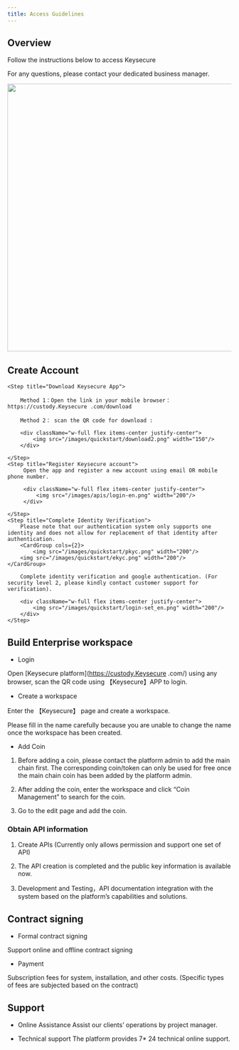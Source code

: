 ---
title: Access Guidelines
---

## Overview

Follow the instructions below to access Keysecure

For any questions, please contact your dedicated business manager.

<div className="w-full flex items-center justify-center">
    <img src="/images/apis/cusotdy-process_en.png" width="600"/>
</div>


## Create Account

<Steps>

    <Step title="Download Keysecure App">

        Method 1：Open the link in your mobile browser：https://custody.Keysecure .com/download

        Method 2： scan the QR code for download :

        <div className="w-full flex items-center justify-center">
            <img src="/images/quickstart/download2.png" width="150"/>
        </div>

    </Step>
    <Step title="Register Keysecure account">
         Open the app and register a new account using email OR mobile phone number.

         <div className="w-full flex items-center justify-center">
             <img src="/images/apis/login-en.png" width="200"/>
         </div>

    </Step>
    <Step title="Complete Identity Verification">
        Please note that our authentication system only supports one identity and does not allow for replacement of that identity after authentication.
        <CardGroup cols={2}>
            <img src="/images/quickstart/pkyc.png" width="200"/>
        <img src="/images/quickstart/ekyc.png" width="200"/>
    </CardGroup>

        Complete identity verification and google authentication. (For security level 2, please kindly contact customer support for verification).

        <div className="w-full flex items-center justify-center">
            <img src="/images/quickstart/login-set_en.png" width="200"/>
        </div>
    </Step>

</Steps>


## Build Enterprise workspace

- Login

Open [Keysecure platform](https://custody.Keysecure .com/) using any browser, scan the QR code using 【Keysecure】APP to login.

- Create a workspace

Enter the 【Keysecure】 page and create a workspace.

Please fill in the name carefully because you are unable to change the name once the workspace has been created.

- Add Coin

1. Before adding a coin, please contact the platform admin to add the main chain first. The corresponding coin/token can only be used for free once the main chain coin has been added by the platform admin.

2. After adding the coin, enter the workspace and click “Coin Management” to search for the coin.

3. Go to the edit page and add the coin.


### Obtain API information

1. Create APIs (Currently only allows permission and support one set of API)

2. The API creation is completed and the public key information is available now.

3. Development and Testing，API documentation integration with the system based on the platform’s capabilities and solutions.



## Contract signing

- Formal contract signing

Support online and offline contract signing

- Payment

Subscription fees for system, installation, and other costs. (Specific types of fees are subjected based on the contract)



## Support

- Online Assistance
Assist our clients’ operations by project manager.

- Technical support
The platform provides 7* 24 technical online support.